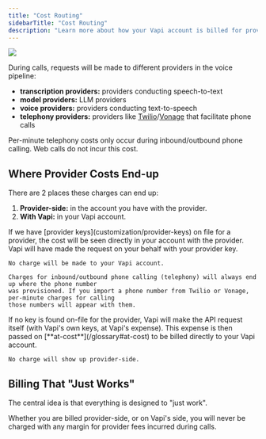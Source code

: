 ```yaml
---
title: "Cost Routing"
sidebarTitle: "Cost Routing"
description: "Learn more about how your Vapi account is billed for provider expenses."
---
```


<Frame caption="Provider expenses can either end up provider-side, or at-cost in your Vapi account.">
  <img src="/static/images/learn/billing/cost-routing.png" />
</Frame>

During calls, requests will be made to different providers in the voice pipeline:

- **transcription providers:** providers conducting speech-to-text
- **model providers:** LLM providers
- **voice providers:** providers conducting text-to-speech
- **telephony providers:** providers like [Twilio](https://www.twilio.com)/[Vonage](https://www.vonage.com) that facilitate phone calls

<Info>
  Per-minute telephony costs only occur during inbound/outbound phone calling. Web calls do not
  incur this cost.
</Info>

## Where Provider Costs End-up

There are 2 places these charges can end up:

1. **Provider-side:** in the account you have with the provider.
2. **With Vapi:** in your Vapi account.

<AccordionGroup>
  <Accordion title="Billed Provider-side" icon="washing-machine" iconType="solid" defaultOpen={true}>
    If we have [provider keys](customization/provider-keys) on file for a provider, the cost will be seen directly
    in your account with the provider. Vapi will have made the request on your behalf with your provider key.

    No charge will be made to your Vapi account.

    Charges for inbound/outbound phone calling (telephony) will always end up where the phone number
    was provisioned. If you import a phone number from Twilio or Vonage, per-minute charges for calling
    those numbers will appear with them.

  </Accordion>
  <Accordion title="Billed with Vapi" icon="v" iconType="solid" defaultOpen={true}>
    If no key is found on-file for the provider, Vapi will make the API request itself (with Vapi's own keys, at Vapi's expense). This expense is then passed on [**at-cost**](/glossary#at-cost) to be billed directly to your Vapi account.

    No charge will show up provider-side.

  </Accordion>
</AccordionGroup>

## Billing That "Just Works"

The central idea is that everything is designed to "just work".

Whether you are billed provider-side, or on Vapi's side, you will never be charged with any margin for provider fees incurred during calls.
